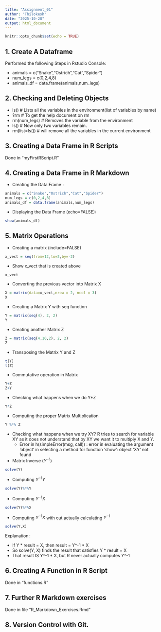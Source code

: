 ```yaml
---
title: "Assignment_01"
author: "Thilokesh"
date: "2025-10-28"
output: html_document
---
```


```r
knitr::opts_chunk$set(echo = TRUE)
```

## 1. Create A Dataframe
Performed the following Steps in Rstudio Console:

- animals = c("Snake","Ostrich","Cat","Spider")
- num_legs = c(0,2,4,8)
- animals_df = data.frame(animals,num_legs)

## 2. Checking and Deleting Objects
- ls() # Lists all the variables in the environment(list of variables by name)
- ?rm  # To get the help document on rm
- rm(num_legs) # Removes the variable from the environment
- ls() # Now only two variables remain.
- rm(list=ls()) # will remove all the variables in the current environment

## 3. Creating a Data Frame in R Scripts
Done in "myFirstRScript.R"

## 4. Creating a Data Frame in R Markdown
- Creating the Data Frame :
```r
animals = c("Snake","Ostrich","Cat","Spider")
num_legs = c(0,2,4,8)
animals_df = data.frame(animals,num_legs)
```
- Displaying the Data Frame (echo=FALSE):
```r
show(animals_df)
```

## 5. Matrix Operations
- Creating a matrix (include=FALSE)
```r
x_vect = seq(from=12,to=2,by=-2)
```
- Show x_vect that is created above
```r
x_vect
```
- Converting the previous vector into Matrix X
```r
X = matrix(data=x_vect,nrow = 2, ncol = 3)
X
```
- Creating a Matrix Y with seq function
```r
Y = matrix(seq(4), 2, 2)
Y
```
- Creating another Matrix Z 
```r
Z = matrix(seq(4,10,2), 2, 2)
Z
```
- Transposing the Matrix Y and Z
```r
t(Y)
t(Z)
```
- Commutative operation in Matrix
```r
Y+Z
Z+Y
```
- Checking what happens when we do Y*Z
```r
Y*Z
```
- Computing the proper Matrix Multiplication
```r
Y %*% Z
```
- Checking what happens when we try XY? R tries to search for variable XY as it does not understand that by XY we want it to multiply X and Y.
  * Error in h(simpleError(msg, call)) : 
  error in evaluating the argument 'object' in selecting a method for function 'show': object 'XY' not found
- Matrix Inverse ($Y^{-1}$)
```r
solve(Y)
```
- Computing $Y^{-1}Y$
```r
solve(Y)%*%Y
```
- Computing $Y^{-1}X$
```r
solve(Y)%*%X
```
- Computing $Y^{-1}X$ with out actually calculating $Y^{-1}$
```r
solve(Y,X)
```
Explanation:

  * If Y * result = X, then result = Y^-1 * X
  * So solve(Y, X) finds the result that satisfies Y * result = X
  * That result IS Y^-1 * X, but R never actually computes Y^-1

## 6. Creating A Function in R Script
Done in "functions.R"

## 7. Further R Markdown exercises
Done in file "R_Markdown_Exercises.Rmd"

## 8. Version Control with Git.













